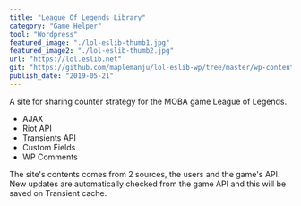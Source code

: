 ```yaml
---
title: "League Of Legends Library"
category: "Game Helper"
tool: "Wordpress"
featured_image: "./lol-eslib-thumb1.jpg"
featured_image2: "./lol-eslib-thumb2.jpg"
url: "https://lol.eslib.net"
git: "https://github.com/maplemanju/lol-eslib-wp/tree/master/wp-content/themes/lolib"
publish_date: "2019-05-21"
---
```


A site for sharing counter strategy for the MOBA game League of Legends.

* AJAX
* Riot API
* Transients API
* Custom Fields
* WP Comments

The site's contents comes from 2 sources, the users and the game's API. 
New updates are automatically checked from the game API and this will be saved on Transient cache. 
